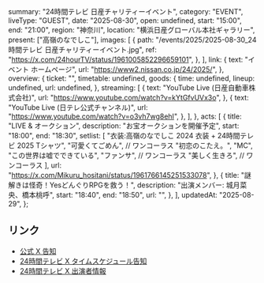   summary: "24時間テレビ 日産チャリティーイベント",
  category: "EVENT",
  liveType: "GUEST",
  date: "2025-08-30",
  open: undefined,
  start: "15:00",
  end: "21:00",
  region: "神奈川",
  location: "横浜日産グローバル本社ギャラリー",
  present: ["高嶺のなでしこ"],
  images: [
    {
      path: "/events/2025/2025-08-30_24時間テレビ 日産チャリティーイベント.jpg",
      ref: "https://x.com/24hourTV/status/1961005852296659101",
    },
  ],
  link: {
    text: "イベント ホームページ",
    url: "https://www2.nissan.co.jp/24/2025/",
  },
  overview: {
    ticket: "",
    timetable: undefined,
    goods: {
      time: undefined,
      lineup: undefined,
      url: undefined,
    },
    streaming: [
      {
        text: "YouTube Live (日産自動車株式会社)",
        url: "https://www.youtube.com/watch?v=kYtGfvUVx3o",
      },
      {
        text: "YouTube Live (日テレ公式チャンネル)",
        url: "https://www.youtube.com/watch?v=o3vh7wg8ehI",
      },
    ],
  },
  acts: [
    {
      title: "LIVE & オークション",
      description: "お宝オークションを開催予定",
      start: "18:00",
      end: "18:30",
      setlist: [
        "衣装:高嶺のなでしこ 2024 衣装 + 24時間テレビ 2025 Tシャツ",
        "可愛くてごめん", // ワンコーラス
        "初恋のこたえ。",
        "MC",
        "この世界は嘘でできている",
        "ファンサ", // ワンコーラス
        "美しく生きろ", // ワンコーラス
      ],
      url: "https://x.com/Mikuru_hositani/status/1961766145251533078",
    },
    {
      title: "謎解きは怪奇！YesどんぐりRPGを救う！",
      description: "出演メンバー: 城月菜央、橋本桃呼",
      start: "18:40",
      end: "18:50",
      url: "",
    },
  ],
  updatedAt: "2025-08-29",
};

## リンク

- [公式 X 告知](https://x.com/takanenofficial/status/1960628560193790067)
- [24時間テレビ X タイムスケジュール告知](https://x.com/24hourTV/status/1961005852296659101)
- [24時間テレビ X 出演者情報](https://x.com/24hourTV/status/1960583056328135026)
